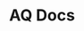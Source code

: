---
title: AQ Docs
description: AQ Official Documentation.
template: splash
hero:
  tagline: AQ Official Documentation.
  image:
    file: ../../assets/aq.webp
  actions:
    - text: Read the docs
      link: /#
      icon: right-arrow
    - text: Official Website
      link: https://www.axa6.com
      icon: external
      variant: minimal
    - text: Github
      link: https://github.com/aq-org/AQ
      icon: external
      variant: minimal
---